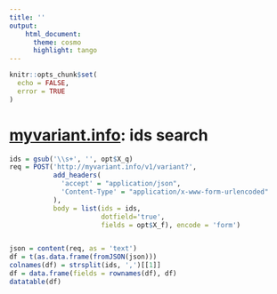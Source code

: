 ```yaml
---
title: ''
output:
    html_document:
      theme: cosmo
      highlight: tango
---
```


```r
knitr::opts_chunk$set(
  echo = FALSE,
  error = TRUE
)
```


# [myvariant.info](myvariant.info): ids search

```r
ids = gsub('\\s+', '', opt$X_q)
req = POST('http://myvariant.info/v1/variant?',
           add_headers(
             'accept' = "application/json",
             'Content-Type' = "application/x-www-form-urlencoded"
           ),
           body = list(ids = ids, 
                       dotfield='true',
                       fields = opt$X_f), encode = 'form')


json = content(req, as = 'text')
df = t(as.data.frame(fromJSON(json)))
colnames(df) = strsplit(ids, ',')[[1]]
df = data.frame(fields = rownames(df), df)
datatable(df)
```


